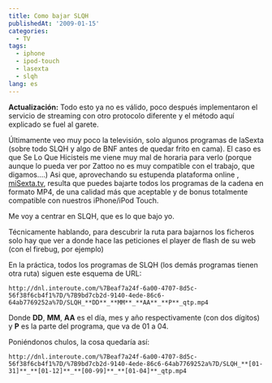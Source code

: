 ```yaml
---
title: Como bajar SLQH
publishedAt: '2009-01-15'
categories:
  - TV
tags:
  - iphone
  - ipod-touch
  - lasexta
  - slqh
lang: es
---
```


**Actualización:** Todo esto ya no es válido, poco después implementaron el servicio de streaming con otro protocolo diferente y el método aquí explicado se fuel al garete.

Últimamente veo muy poco la televisión, solo algunos programas de laSexta (sobre todo SLQH y algo de BNF antes de quedar frito en cama). El caso es que Se Lo Que Hicisteis me viene muy mal de horaria para verlo (porque aunque lo pueda ver por Zattoo no es muy compatible con el trabajo, que digamos....) Asi que, aprovechando su estupenda plataforma online , [miSexta.tv](http://www.miSexta.tv), resulta que puedes bajarte todos los programas de la cadena en formato MP4, de una calidad más que aceptable y de bonus totalmente compatible con nuestros iPhone/iPod Touch.

Me voy a centrar en SLQH, que es lo que bajo yo.

Técnicamente hablando, para descubrir la ruta para bajarnos los ficheros solo hay que ver a donde hace las peticiones el player de flash de su web (con el firebug, por ejemplo)

En la práctica, todos los programas de SLQH (los demás programas tienen otra ruta) siguen este esquema de URL:

`http://dnl.interoute.com/%7Beaf7a24f-6a00-4707-8d5c-56f38f6cb4f1%7D/%7B9bd7cb2d-9140-4ede-86c6-64ab7769252a%7D/SLQH_**DD**_**MM**_**AA**_**P**_qtp.mp4`

Donde **DD**, **MM**, **AA** es el día, mes y año respectivamente (con dos dígitos) y **P** es la parte del programa, que va de 01 a 04.

Poniéndonos chulos, la cosa quedaría así:

`http://dnl.interoute.com/%7Beaf7a24f-6a00-4707-8d5c-56f38f6cb4f1%7D/%7B9bd7cb2d-9140-4ede-86c6-64ab7769252a%7D/SLQH_**[01-31]**_**[01-12]**_**[00-99]**_**[01-04]**_qtp.mp4`

